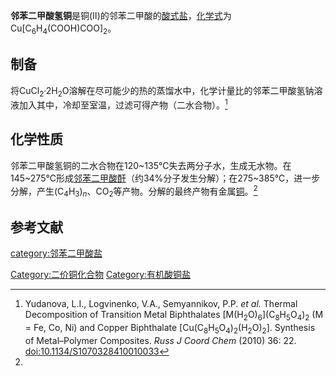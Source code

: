 {{chembox
| Verifiedfields = 
| Watchedfields = 
| verifiedrevid = 
| Name = 邻苯二甲酸氢铜
| NameEn = Copper(II) biphthalate
| ImageFile = 
| ImageSize = 
| ImageName = 
| IUPACName = 
| OtherNames = 二邻苯二甲酸铜
|Section1={{Chembox Identifiers
| CASNo_Ref = {{cascite|correct|CAS}}
| CASNo = 1240255-68-8
| CASNo_Comment = 二水
| UNII_Ref = 
| UNII = 
| EINECS = 
| PubChem = 
| InChI = 
| SMILES = 
  }}
|Section3={{Chembox Properties
| Formula = C<sub>16</sub>H<sub>10</sub>CuO<sub>8</sub> 
| MolarMass = 393.802（无水）<BR>429.834（二水）
| Appearance = 蓝色晶体
| Solubility = 
| MeltingPt = 
| MeltingPt_notes = 
| Density = 
  }}
}}
'''邻苯二甲酸氢铜'''是铜(II)的邻苯二甲酸的[[酸式盐|酸式盐]]，[[化学式|化学式]]为Cu[C<sub>6</sub>H<sub>4</sub>(COOH)COO]<sub>2</sub>。
==制备==
将CuCl<sub>2</sub>·2H<sub>2</sub>O溶解在尽可能少的热的蒸馏水中，化学计量比的邻苯二甲酸氢钠溶液加入其中，冷却至室温，过滤可得产物（二水合物）。<ref name=Yudanova>Yudanova, L.I., Logvinenko, V.A., Semyannikov, P.P. ''et al.'' Thermal Decomposition of Transition Metal Biphthalates [M(H<sub>2</sub>O)<sub>6</sub>](C<sub>8</sub>H<sub>5</sub>O<sub>4</sub>)<sub>2</sub> (M = Fe, Co, Ni) and Copper Biphthalate [Cu(C<sub>8</sub>H<sub>5</sub>O<sub>4</sub>)<sub>2</sub>(H<sub>2</sub>O)<sub>2</sub>]. Synthesis of Metal–Polymer Composites. ''Russ J Coord Chem'' (2010) 36: 22. doi:10.1134/S1070328410010033</ref>
==化学性质==
邻苯二甲酸氢铜的二水合物在120~135℃失去两分子水，生成无水物。在145~275℃形成[[邻苯二甲酸酐|邻苯二甲酸酐]]（约34%分子发生分解）；在275~385℃，进一步分解，产生(C<sub>4</sub>H<sub>3</sub>)<sub>''n''</sub>、CO<sub>2</sub>等产物。分解的最终产物有金属[[铜|铜]]。<ref name=Yudanova />
==参考文献==
{{reflist}}

{{铜化合物}}
[[Category:二价铜化合物|Category:二价铜化合物]]
[[Category:有机酸铜盐|Category:有机酸铜盐]]
[[category:邻苯二甲酸盐|category:邻苯二甲酸盐]]